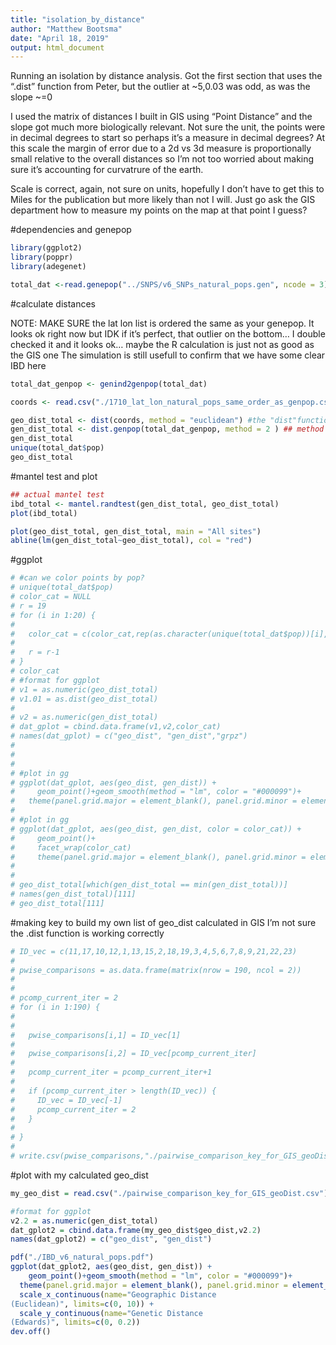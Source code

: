 ```yaml
---
title: "isolation_by_distance"
author: "Matthew Bootsma"
date: "April 18, 2019"
output: html_document
---
```

Running an isolation by distance analysis. Got the first section that uses the ".dist" function from Peter, but the outlier at ~5,0.03 was odd, as was the slope ~=0

I used the matrix of distances I built in GIS using "Point Distance" and the slope got much more biologically relevant. Not sure the unit, the points were in decimal degrees to start so perhaps it's a measure in decimal degrees? At this scale the margin of error due to a 2d vs 3d measure is proportionally small relative to the overall distances so I'm not too worried about making sure it's accounting for curvatrure of the earth.

Scale is correct, again, not sure on units, hopefully I don't have to get this to Miles for the publication but more likely than not I will. Just go ask the GIS department how to measure my points on the map at that point I guess?

#dependencies and genepop
```r
library(ggplot2)
library(poppr)
library(adegenet)

total_dat <-read.genepop("../SNPS/v6_SNPs_natural_pops.gen", ncode = 3) 
```
#calculate distances

NOTE: MAKE SURE the lat lon list is ordered the same as your genepop. It looks ok right now but IDK if it's perfect, that outlier on the bottom...
I double checked it and it looks ok... maybe the R calculation is just not as good as the GIS one
The simulation is still usefull to confirm that we have some clear IBD here
```r
total_dat_genpop <- genind2genpop(total_dat)

coords <- read.csv("./1710_lat_lon_natural_pops_same_order_as_genpop.csv") # coords = 2 column DF of decimal degrees

geo_dist_total <- dist(coords, method = "euclidean") #the "dist"function then supposedly estimates relative distances (Euclidean).
gen_dist_total <- dist.genpop(total_dat_genpop, method = 2 ) ## method = 2 is Nei's
gen_dist_total
unique(total_dat$pop)
geo_dist_total
```
#mantel test and plot
```r
## actual mantel test
ibd_total <- mantel.randtest(gen_dist_total, geo_dist_total)
plot(ibd_total)

plot(geo_dist_total, gen_dist_total, main = "All sites")
abline(lm(gen_dist_total~geo_dist_total), col = "red")
```
#ggplot
```r
# #can we color points by pop?
# unique(total_dat$pop)
# color_cat = NULL
# r = 19
# for (i in 1:20) {
#   
#   color_cat = c(color_cat,rep(as.character(unique(total_dat$pop))[i],r))
#   
#   r = r-1
# }
# color_cat 
# #format for ggplot
# v1 = as.numeric(geo_dist_total)
# v1.01 = as.dist(geo_dist_total)
# 
# v2 = as.numeric(gen_dist_total)
# dat_gplot = cbind.data.frame(v1,v2,color_cat)
# names(dat_gplot) = c("geo_dist", "gen_dist","grpz")
# 
# 
# 
# #plot in gg
# ggplot(dat_gplot, aes(geo_dist, gen_dist)) + 
#     geom_point()+geom_smooth(method = "lm", color = "#000099")+ 
#   theme(panel.grid.major = element_blank(), panel.grid.minor = element_blank())
# 
# #plot in gg
# ggplot(dat_gplot, aes(geo_dist, gen_dist, color = color_cat)) + 
#     geom_point()+ 
#     facet_wrap(color_cat)
#     theme(panel.grid.major = element_blank(), panel.grid.minor = element_blank())
# 
# 
# geo_dist_total[which(gen_dist_total == min(gen_dist_total))]
# names(gen_dist_total)[111]
# geo_dist_total[111]
```
#making key to build my own list of geo_dist calculated in GIS
  I'm not sure the .dist function is working correctly
```r
# ID_vec = c(11,17,10,12,1,13,15,2,18,19,3,4,5,6,7,8,9,21,22,23)
# 
# pwise_comparisons = as.data.frame(matrix(nrow = 190, ncol = 2))
# 
# 
# pcomp_current_iter = 2
# for (i in 1:190) {
# 
#   
#   pwise_comparisons[i,1] = ID_vec[1]
#   
#   pwise_comparisons[i,2] = ID_vec[pcomp_current_iter]
#   
#   pcomp_current_iter = pcomp_current_iter+1
#   
#   if (pcomp_current_iter > length(ID_vec)) {
#     ID_vec = ID_vec[-1]
#     pcomp_current_iter = 2
#   }
#   
# }
# 
# write.csv(pwise_comparisons,"./pairwise_comparison_key_for_GIS_geoDist.csv")
```
#plot with my calculated geo_dist
```r
my_geo_dist = read.csv("./pairwise_comparison_key_for_GIS_geoDist.csv")

#format for ggplot
v2.2 = as.numeric(gen_dist_total)
dat_gplot2 = cbind.data.frame(my_geo_dist$geo_dist,v2.2)
names(dat_gplot2) = c("geo_dist", "gen_dist")
```


```r
pdf("./IBD_v6_natural_pops.pdf")
ggplot(dat_gplot2, aes(geo_dist, gen_dist)) + 
    geom_point()+geom_smooth(method = "lm", color = "#000099")+ 
  theme(panel.grid.major = element_blank(), panel.grid.minor = element_blank())+ 
  scale_x_continuous(name="Geographic Distance
(Euclidean)", limits=c(0, 10)) +
  scale_y_continuous(name="Genetic Distance
(Edwards)", limits=c(0, 0.2))
dev.off()
```

